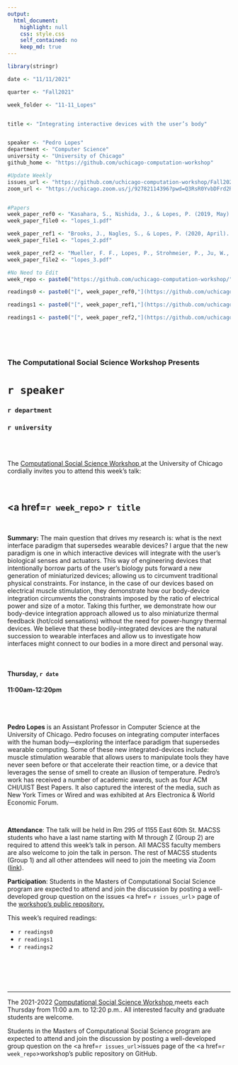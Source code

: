 ```yaml
---
output:
  html_document:
    highlight: null
    css: style.css
    self_contained: no
    keep_md: true
---
```


```r
library(stringr)

date <- "11/11/2021"

quarter <- "Fall2021"

week_folder <- "11-11_Lopes"


title <- "Integrating interactive devices with the user’s body"


speaker <- "Pedro Lopes"
department <- "Computer Science"
university <- "University of Chicago"
github_home <- "https://github.com/uchicago-computation-workshop"

#Update Weekly
issues_url <- "https://github.com/uchicago-computation-workshop/Fall2021/issues/8"
zoom_url <- "https://uchicago.zoom.us/j/92782114396?pwd=Q3RsR0YvbDFrd2R0MWZ4QllKUUFtZz09"


#Papers
week_paper_ref0 <- "Kasahara, S., Nishida, J., & Lopes, P. (2019, May). Preemptive Action: Accelerating Human Reaction Using Electrical Muscle Stimulation Without Compromising Agency. In Proceedings of the 2019 CHI Conference on Human Factors in Computing Systems (pp. 1-15)."
week_paper_file0 <- "lopes_1.pdf"

week_paper_ref1 <- "Brooks, J., Nagles, S., & Lopes, P. (2020, April). Trigeminal-based Temperature Illusions. In Proceedings of the 2020 CHI Conference on Human Factors in Computing Systems (pp. 1-12)."
week_paper_file1 <- "lopes_2.pdf"

week_paper_ref2 <- "Mueller, F. F., Lopes, P., Strohmeier, P., Ju, W., Seim, C., Weigel, M., ... & Maes, P. (2020, April). Next steps for human-computer integration. In Proceedings of the 2020 CHI Conference on Human Factors in Computing Systems (pp. 1-15)."
week_paper_file2 <- "lopes_3.pdf"

#No Need to Edit
week_repo <- paste0("https://github.com/uchicago-computation-workshop/",quarter,"/tree/master/",week_folder)

readings0 <- paste0("[", week_paper_ref0,"](https://github.com/uchicago-computation-workshop/",quarter,"/blob/master/", week_folder,"/",week_paper_file0,")")

readings1 <- paste0("[", week_paper_ref1,"](https://github.com/uchicago-computation-workshop/",quarter,"/blob/master/", week_folder,"/",week_paper_file1,")")

readings1 <- paste0("[", week_paper_ref2,"](https://github.com/uchicago-computation-workshop/",quarter,"/blob/master/", week_folder,"/",week_paper_file2,")")
  



```



<br>

<h3 class=pfblock-header> The Computational Social Science Workshop Presents </h3>

<h1 class=pfblock-header3> `r speaker`</h1>
<h3 class=pfblock-header3> `r department` </h3>
<h3 class=pfblock-header3> `r university` </h3>

<br><br>



<p class=pfblock-header3>The <a href="https://macss.uchicago.edu/content/computation-workshop"> Computational Social Science Workshop </a> at the University of Chicago cordially invites you to attend this week's talk:</p>



<br>

<div class=pfblock-header3>
<h2 class=pfblock-header>
  <a href=`r week_repo`> `r title` </a>
</h2>

<br>
</div>



<p class=footertext2>

**Summary:** The main question that drives my research is: what is the next interface paradigm that supersedes wearable devices? I argue that the new paradigm is one in which interactive devices will integrate with the user’s biological senses and actuators. This way of engineering devices that intentionally borrow parts of the user’s biology puts forward a new generation of miniaturized devices; allowing us to circumvent traditional physical constraints. For instance, in the case of our devices based on electrical muscle stimulation, they demonstrate how our body-device integration circumvents the constraints imposed by the ratio of electrical power and size of a motor. Taking this further, we demonstrate how our body-device integration approach allowed us to also miniaturize thermal feedback (hot/cold sensations) without the need for power-hungry thermal devices. We believe that these bodily-integrated devices are the natural succession to wearable interfaces and allow us to investigate how interfaces might connect to our bodies in a more direct and personal way.


</p>

<br>

<h4 class=pfblock-header3> Thursday, `r date` </h4>
<h4 class=pfblock-header3> 11:00am-12:20pm </h4>

<br><br>

<p class=footertext2>

**Pedro Lopes** is an Assistant Professor in Computer Science at the University of Chicago. Pedro focuses on integrating computer interfaces with the human body—exploring the interface paradigm that supersedes wearable computing. Some of these new integrated-devices include: muscle stimulation wearable that allows users to manipulate tools they have never seen before or that accelerate their reaction time, or a device that leverages the sense of smell to create an illusion of temperature. Pedro’s work has received a number of academic awards, such as four ACM CHI/UIST Best Papers. It also captured the interest of the media, such as New York Times or Wired and was exhibited at Ars Electronica & World Economic Forum. 
</p>

<br>

<p class=footertext2>

**Attendance**: The talk will be held in Rm 295 of 1155 East 60th St. MACSS students who have a last name starting with M through Z (Group 2) are required to attend this week's talk in person. All MACSS faculty members are also welcome to join the talk in person. The rest of MACSS students (Group 1) and all other attendees will need to join the meeting via Zoom ([link](`r zoom_url`)).

<p class=footertext2>

**Participation**: Students in the Masters of Computational Social Science program are expected to attend and join the discussion by posting a well-developed group question on the issues <a href= `r issues_url`> page </a> of the <a href="https://github.com/uchicago-computation-workshop"> workshop's public repository.</a>

This week's required readings:

- `r readings0`
- `r readings1`
- `r readings2`


<br>

<br><br>

---

<p class=footertext> The 2021-2022 <a href="https://macss.uchicago.edu/content/computation-workshop"> Computational Social Science Workshop </a> meets each Thursday from 11:00 a.m. to 12:20 p.m.. All interested faculty and graduate students are welcome.</p>



<p class=footertext>Students in the Masters of Computational Social Science program are expected to attend and join the discussion by posting a well-developed group question on the <a href=`r issues_url`>issues page</a> of the <a href=`r week_repo`>workshop's public repository on GitHub.</a></p>
